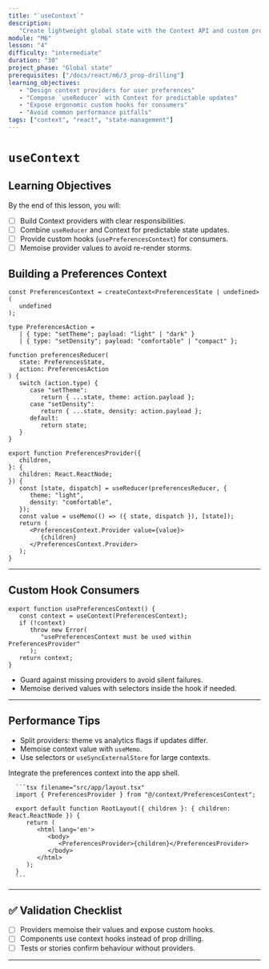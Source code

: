 ```yaml
---
title: "`useContext`"
description:
   "Create lightweight global state with the Context API and custom providers."
module: "M6"
lesson: "4"
difficulty: "intermediate"
duration: "30"
project_phase: "Global state"
prerequisites: ["/docs/react/m6/3_prop-drilling"]
learning_objectives:
   - "Design context providers for user preferences"
   - "Compose `useReducer` with Context for predictable updates"
   - "Expose ergonomic custom hooks for consumers"
   - "Avoid common performance pitfalls"
tags: ["context", "react", "state-management"]
---
```



# `useContext`

## Learning Objectives

By the end of this lesson, you will:

-  [ ] Build Context providers with clear responsibilities.
-  [ ] Combine `useReducer` and Context for predictable state updates.
-  [ ] Provide custom hooks (`usePreferencesContext`) for consumers.
-  [ ] Memoise provider values to avoid re-render storms.

## Building a Preferences Context

```tsx
const PreferencesContext = createContext<PreferencesState | undefined>(
   undefined
);

type PreferencesAction =
   | { type: "setTheme"; payload: "light" | "dark" }
   | { type: "setDensity"; payload: "comfortable" | "compact" };

function preferencesReducer(
   state: PreferencesState,
   action: PreferencesAction
) {
   switch (action.type) {
      case "setTheme":
         return { ...state, theme: action.payload };
      case "setDensity":
         return { ...state, density: action.payload };
      default:
         return state;
   }
}

export function PreferencesProvider({
   children,
}: {
   children: React.ReactNode;
}) {
   const [state, dispatch] = useReducer(preferencesReducer, {
      theme: "light",
      density: "comfortable",
   });
   const value = useMemo(() => ({ state, dispatch }), [state]);
   return (
      <PreferencesContext.Provider value={value}>
         {children}
      </PreferencesContext.Provider>
   );
}
```

---

## Custom Hook Consumers

```tsx
export function usePreferencesContext() {
   const context = useContext(PreferencesContext);
   if (!context)
      throw new Error(
         "usePreferencesContext must be used within PreferencesProvider"
      );
   return context;
}
```

-  Guard against missing providers to avoid silent failures.
-  Memoise derived values with selectors inside the hook if needed.

---

## Performance Tips

-  Split providers: theme vs analytics flags if updates differ.
-  Memoise context value with `useMemo`.
-  Use selectors or `useSyncExternalStore` for large contexts.

<Accordions type='single' className='mt-4'>
   <Accordion title='TaskFlow Pro Adoption'>
      <p>Integrate the preferences context into the app shell.</p>

      ```tsx filename="src/app/layout.tsx"
      import { PreferencesProvider } from "@/context/PreferencesContext";

      export default function RootLayout({ children }: { children: React.ReactNode }) {
         return (
            <html lang='en'>
               <body>
                  <PreferencesProvider>{children}</PreferencesProvider>
               </body>
            </html>
         );
      }
      ```

   </Accordion>
</Accordions>

---

## ✅ Validation Checklist

-  [ ] Providers memoise their values and expose custom hooks.
-  [ ] Components use context hooks instead of prop drilling.
-  [ ] Tests or stories confirm behaviour without providers.

---

